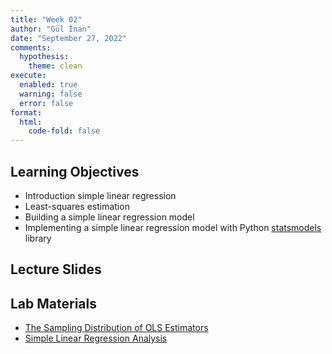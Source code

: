 ```yaml
---
title: "Week 02"
author: "Gül İnan"
date: "September 27, 2022"
comments:
  hypothesis: 
    theme: clean
execute: 
  enabled: true
  warning: false
  error: false
format: 
  html:
    code-fold: false
---
```


## Learning Objectives

- Introduction simple linear regression
- Least-squares estimation
- Building a simple linear regression model 
- Implementing a simple linear regression model with Python [statsmodels](https://www.statsmodels.org/stable/index.html) library

## Lecture Slides

<object data="https://github.com/MAT555E-Fall22/MAT555E-Fall22.github.io/blob/main/lectures/Week_02/Week_02_Intro_SLR.pdf" width="750" height="600" type='application/pdf'></object>

## Lab Materials

- [The Sampling Distribution of OLS Estimators](https://colab.research.google.com/github/MAT555E-Fall22/MAT555E-Fall22.github.io/blob/main/lectures/Week_02/Week_02_Sampling_dist.ipynb)
- [Simple Linear Regression Analysis](https://colab.research.google.com/github/MAT555E-Fall22/MAT555E-Fall22.github.io/blob/main/lectures/Week_02/Week_02_SLR.ipynb) 

